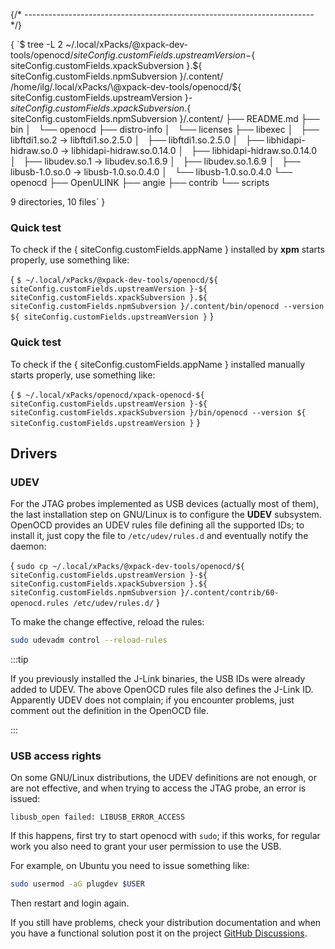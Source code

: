 



{/* ------------------------------------------------------------------------ */}

<AutomatedInstall label="GNU/Linux"/>

<CodeBlock language="console"> {
`$ tree -L 2 ~/.local/xPacks/\@xpack-dev-tools/openocd/${ siteConfig.customFields.upstreamVersion }-${ siteConfig.customFields.xpackSubversion }.${ siteConfig.customFields.npmSubversion }/.content/
/home/ilg/.local/xPacks/\@xpack-dev-tools/openocd/${ siteConfig.customFields.upstreamVersion }-${ siteConfig.customFields.xpackSubversion }.${ siteConfig.customFields.npmSubversion }/.content/
├── README.md
├── bin
│   └── openocd
├── distro-info
│   └── licenses
├── libexec
│   ├── libftdi1.so.2 -> libftdi1.so.2.5.0
│   ├── libftdi1.so.2.5.0
│   ├── libhidapi-hidraw.so.0 -> libhidapi-hidraw.so.0.14.0
│   ├── libhidapi-hidraw.so.0.14.0
│   ├── libudev.so.1 -> libudev.so.1.6.9
│   ├── libudev.so.1.6.9
│   ├── libusb-1.0.so.0 -> libusb-1.0.so.0.4.0
│   └── libusb-1.0.so.0.4.0
└── openocd
    ├── OpenULINK
    ├── angie
    ├── contrib
    └── scripts

9 directories, 10 files`
}</CodeBlock>

<AutomatedUninstall/>

### Quick test

To check if the { siteConfig.customFields.appName } installed by **xpm** starts properly, use something like:

<CodeBlock language="console"> {
`$ ~/.local/xPacks/@xpack-dev-tools/openocd/${ siteConfig.customFields.upstreamVersion }-${ siteConfig.customFields.xpackSubversion }.${ siteConfig.customFields.npmSubversion }/.content/bin/openocd --version
${ siteConfig.customFields.upstreamVersion }`
}</CodeBlock>

<ManualInstall/>

<ManualInstallLinux/>

<ManualInstallInfo/>

### Quick test

To check if the { siteConfig.customFields.appName } installed manually starts properly, use something like:

<CodeBlock language="console"> {
`$ ~/.local/xPacks/openocd/xpack-openocd-${ siteConfig.customFields.upstreamVersion }-${ siteConfig.customFields.xpackSubversion }/bin/openocd --version
${ siteConfig.customFields.upstreamVersion }`
}</CodeBlock>

## Drivers

### UDEV

For the JTAG probes implemented as USB devices (actually most of them),
the last installation step on GNU/Linux is to configure the **UDEV**
subsystem. OpenOCD provides an UDEV rules file defining all the
supported IDs; to install it, just copy the file to `/etc/udev/rules.d`
and eventually notify the daemon:

<CodeBlock language="sh"> {
`sudo cp ~/.local/xPacks/@xpack-dev-tools/openocd/${ siteConfig.customFields.upstreamVersion }-${ siteConfig.customFields.xpackSubversion }.${ siteConfig.customFields.npmSubversion }/.content/contrib/60-openocd.rules /etc/udev/rules.d/`
}</CodeBlock>

To make the change effective, reload the rules:

```sh
sudo udevadm control --reload-rules
```

:::tip

If you previously installed the
J-Link binaries, the USB IDs were
already added to UDEV. The above OpenOCD rules file also defines the
J-Link ID. Apparently UDEV does not complain; if you encounter
problems, just comment out the definition in the OpenOCD file.

:::

### USB access rights

On some GNU/Linux distributions, the UDEV definitions are not enough,
or are not effective, and when trying to access the JTAG probe,
an error is issued:

```console
libusb_open failed: LIBUSB_ERROR_ACCESS
```

If this happens, first try to start openocd with `sudo`; if this works,
for regular work you also need to grant your user permission to use the USB.

For example, on Ubuntu you need to issue something like:

```sh
sudo usermod -aG plugdev $USER
```

Then restart and login again.

If you still have problems, check your distribution documentation and
when you have a functional solution post it on the project
[GitHub Discussions](https://github.com/xpack-dev-tools/openocd-xpack/discussions/).
